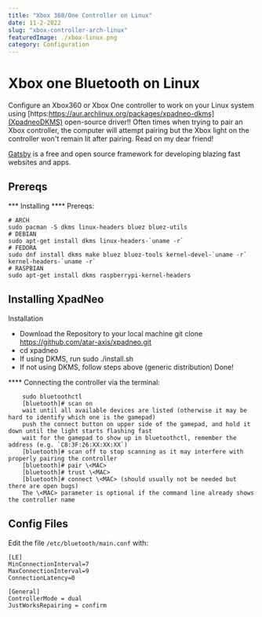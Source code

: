 ```yaml
---
title: "Xbox 360/One Controller on Linux"
date: 11-2-2022
slug: "xbox-controller-arch-linux"
featuredImage: ./xbox-linux.png
category: Configuration
---
```


# Xbox one Bluetooth on Linux
Configure an Xbox360 or Xbox One controller to work on your Linux system using [https:https://aur.archlinux.org/packages/xpadneo-dkms](XpadneoDKMS) open-source driver!! Often times when trying to pair an Xbox controller, the computer will attempt pairing but the Xbox light on the controller won't remain lit after pairing. Read on my dear friend!

[Gatsby](https://www.gatsbyjs.org/) is a free and open source framework for developing blazing fast websites and apps.

## Prereqs

*** Installing
**** Prereqs:
```shell
# ARCH
sudo pacman -S dkms linux-headers bluez bluez-utils
# DEBIAN
sudo apt-get install dkms linux-headers-`uname -r`
# FEDORA
sudo dnf install dkms make bluez bluez-tools kernel-devel-`uname -r` kernel-headers-`uname -r`
# RASPBIAN
sudo apt-get install dkms raspberrypi-kernel-headers
```

## Installing XpadNeo
Installation

- Download the Repository to your local machine git clone https://github.com/atar-axis/xpadneo.git
- cd xpadneo
- If using DKMS, run sudo ./install.sh
- If not using DKMS, follow steps above (generic distribution)
    Done!

**** Connecting the controller via the terminal:
```shell
    sudo bluetoothctl
    [bluetooth]# scan on
    wait until all available devices are listed (otherwise it may be hard to identify which one is the gamepad)
    push the connect button on upper side of the gamepad, and hold it down until the light starts flashing fast
    wait for the gamepad to show up in bluetoothctl, remember the address (e.g. `C8:3F:26:XX:XX:XX`)
    [bluetooth]# scan off to stop scanning as it may interfere with properly pairing the controller
    [bluetooth]# pair \<MAC>
    [bluetooth]# trust \<MAC>
    [bluetooth]# connect \<MAC> (should usually not be needed but there are open bugs)
    The \<MAC> parameter is optional if the command line already shows the controller name
```

## Config Files
Edit the file `/etc/bluetooth/main.conf` with:

```shell
[LE]
MinConnectionInterval=7
MaxConnectionInterval=9
ConnectionLatency=0

[General]
ControllerMode = dual
JustWorksRepairing = confirm
```
